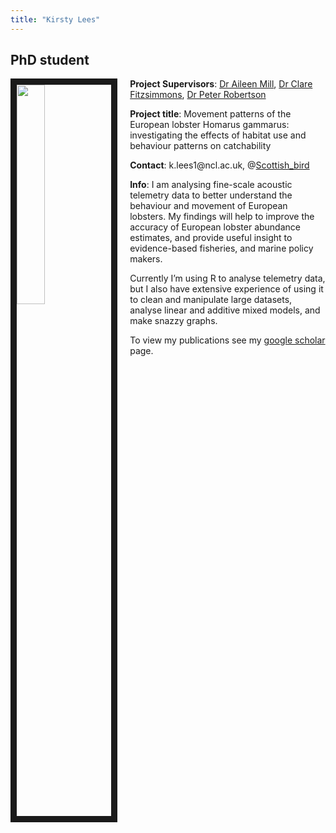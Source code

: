 ```yaml
---
title: "Kirsty Lees"
---
```



## PhD student

<img src= "images/KIRSTY.jpg" style="width:30%; border:10px solid; margin-right: 20px" align= "left"> 

**Project Supervisors**: [Dr Aileen Mill](https://www.ncl.ac.uk/nes/staff/profile/aileenmill.html#research), [Dr Clare Fitzsimmons](https://www.ncl.ac.uk/nes/staff/profile/clarefitzsimmons.html#background), [Dr Peter Robertson](https://www.ncl.ac.uk/nes/staff/profile/peterrobertson.html#background)

**Project title**: Movement patterns of the European lobster Homarus gammarus: investigating the effects of habitat use and behaviour patterns on catchability

**Contact**: k.lees1@ncl.ac.uk, @[Scottish_bird](http://twitter.com/Scottish_Bird)

**Info**: I am analysing fine-scale acoustic telemetry data to better understand the behaviour and movement of European lobsters. My findings will help to improve the accuracy of European lobster abundance estimates, and provide useful insight to evidence-based fisheries, and marine policy makers.

Currently I'm using R to analyse telemetry data, but I also have extensive experience of using it to clean and manipulate large datasets, analyse linear and additive mixed models, and make snazzy graphs.

To view my publications see my [google scholar](https://scholar.google.co.uk/citations?user=CJeBxfUAAAAJ&hl=en) page.
